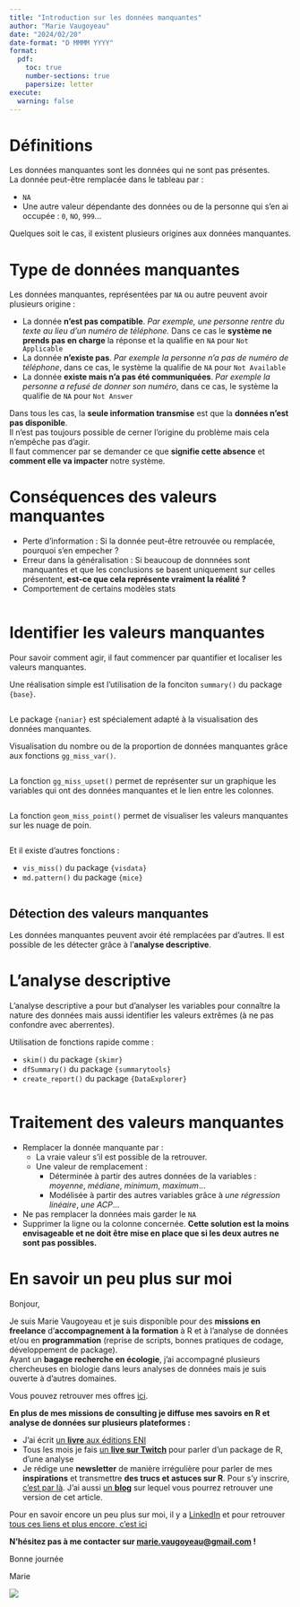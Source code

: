 ```yaml
---
title: "Introduction sur les données manquantes"
author: "Marie Vaugoyeau"
date: "2024/02/20"
date-format: "D MMMM YYYY"
format: 
  pdf:
    toc: true
    number-sections: true
    papersize: letter
execute: 
  warning: false
---
```


# Définitions   

Les données manquantes sont les données qui ne sont pas présentes.  
La donnée peut-être remplacée dans le tableau par :  

- `NA`  
- Une autre valeur dépendante des données ou de la personne qui s'en ai occupée : `0`, `NO`, `999`...   
    
::: callout-note

Quelques soit le cas, il existent plusieurs origines aux données manquantes.  

:::  
  

# Type de données manquantes  
  
Les données manquantes, représentées par `NA` ou autre peuvent avoir plusieurs origine :  

-   La donnée **n'est pas compatible**. *Par exemple, une personne rentre du texte au lieu d'un numéro de téléphone.* Dans ce cas le **système ne prends pas en charge** la réponse et la qualifie en `NA` pour `Not Applicable`\
-   La donnée **n'existe pas**. *Par exemple la personne n'a pas de numéro de téléphone*, dans ce cas, le système la qualifie de `NA` pour `Not Available`\
-   La donnée **existe mais n'a pas été communiquées**. *Par exemple la personne a refusé de donner son numéro*, dans ce cas, le système la qualifie de `NA` pour `Not Answer`  
  
Dans tous les cas, la **seule information transmise** est que la **données n'est pas disponible**.\
Il n'est pas toujours possible de cerner l'origine du problème mais cela n'empêche pas d'agir.\
Il faut commencer par se demander ce que **signifie cette absence** et **comment elle va impacter** notre système.
  
# Conséquences des valeurs manquantes  

-   Perte d'information : Si la donnée peut-être retrouvée ou remplacée, pourquoi s'en empecher ?  
-   Erreur dans la généralisation : Si beaucoup de donnnées sont manquantes et que les conclusions se basent uniquement sur celles présentent, **est-ce que cela représente vraiment la réalité ?**  
-   Comportement de certains modèles stats  
  
```r

```
  
  
# Identifier les valeurs manquantes  
  
Pour savoir comment agir, il faut commencer par quantifier et localiser les valeurs manquantes.  

Une réalisation simple est l'utilisation de la fonciton `summary()` du package `{base}`.  
```r

```


Le package `{naniar}` est spécialement adapté à la visualisation des données manquantes.  

Visualisation du nombre ou de la proportion de données manquantes grâce aux fonctions `gg_miss_var()`.  
```r

```
  
La fonction `gg_miss_upset()` permet de représenter sur un graphique les variables qui ont des données manquantes et le lien entre les colonnes.\

```r


```

La fonction `geom_miss_point()` permet de visualiser les valeurs manquantes sur les nuage de poin.  
```r

```


Et il existe d'autres fonctions :  

- `vis_miss()` du package `{visdata}`  
- `md.pattern()` du package `{mice}`    
  
```r

```


::: callout-warning
## Détection des valeurs manquantes

Les données manquantes peuvent avoir été remplacées par d'autres. Il est possible de les détecter grâce à l'**analyse descriptive**.
:::

# L'analyse descriptive  
L'analyse descriptive a pour but d'analyser les variables pour connaître la nature des données mais aussi identifier les valeurs extrêmes (à ne pas confondre avec aberrentes).  
  
Utilisation de fonctions rapide comme :  

- `skim()` du package `{skimr}`  
- `dfSummary()` du package `{summarytools}`  
- `create_report()` du package `{DataExplorer}`  
  
```r


```


# Traitement des valeurs manquantes

-   Remplacer la donnée manquante par :
    -   La vraie valeur s'il est possible de la retrouver.\
    -   Une valeur de remplacement :
        -   Déterminée à partir des autres données de la variables : *moyenne*, *médiane*, *minimum*, *maximum*...\
        -   Modélisée à partir des autres variables grâce à *une régression linéaire*, *une ACP*...\
-   Ne pas remplacer la données mais garder le `NA`\
-   Supprimer la ligne ou la colonne concernée. **Cette solution est la moins envisageable et ne doit être mise en place que si les deux autres ne sont pas possibles.**
  
  
# En savoir un peu plus sur moi  
Bonjour, 
  
Je suis Marie Vaugoyeau et je suis disponible pour des **missions en freelance** d’**accompagnement à la formation** à R et à l’analyse de données et/ou en **programmation** (reprise de scripts, bonnes pratiques de codage, développement de package).  
Ayant un **bagage recherche en écologie**, j’ai accompagné plusieurs chercheuses en biologie dans leurs analyses de données mais je suis ouverte à d’autres domaines.  
  
Vous pouvez retrouver mes offres [ici](https://marievaugoyeau.notion.site/MStats-Marie-Vaugoyeau-d69b566c83414152ac85eae012c970fb).  
  
**En plus de mes missions de consulting je diffuse mes savoirs en R et analyse de données sur plusieurs plateformes :**   
  
- J’ai écrit [un **livre** aux éditions ENI](https://www.editions-eni.fr/livre/langage-r-et-statistiques-initiation-a-l-analyse-de-donnees-9782409036934)  
- Tous les mois je fais [un **live sur Twitch**](https://www.twitch.tv/marievaugoyeau/videos) pour parler d’un package de R, d’une analyse  
- Je rédige une **newsletter** de manière irrégulière pour parler de mes **inspirations** et transmettre **des trucs et astuces sur R**. Pour s’y inscrire, [c’est par là](https://d1154691.sibforms.com/serve/MUIEAGj4fIubg6D4qHb7BoZSxNhzkV4p2L0I7GHpNopbqPeDS1J0SpOgaTDCavroygrDTCukB0La-8s1nsQw5wCANT5UP64en1GudsGbKhGVlwbvP_bJdAJ0ECF9BOZ1swRKEnKlnWzTHpLjknJvrCXiH_xw4F_go_2kVB0dWWrkJzRoE22BXImtgVOu29gBxx2hjFkINdeW7Cae?). J’ai aussi [un **blog**](https://mvaugoyeau.netlify.app/fr/) sur lequel vous pourrez retrouver une version de cet article.  
  
Pour en savoir encore un peu plus sur moi, il y a [LinkedIn](https://www.linkedin.com/in/marie-vaugoyeau-72ab64153/) et pour retrouver [tous ces liens et plus encore, c'est ici](https://linktr.ee/mstats)  
  
**N’hésitez pas à me contacter sur [marie.vaugoyeau@gmail.com](mailto:marie.vaugoyeau@gmail.com) !**  
  
Bonne journée   
  
Marie  
  
![](https://marievaugoyeau.notion.site/image/https%3A%2F%2Fs3-us-west-2.amazonaws.com%2Fsecure.notion-static.com%2F776bf262-88b1-411e-9b96-c9e17225fa90%2FbandeauNotion.png?table=block&id=d69b566c-8341-4152-ac85-eae012c970fb&spaceId=99f23b20-d2e7-47f3-bed1-0a3e9cfa7597&width=2000&userId=&cache=v2)  
   